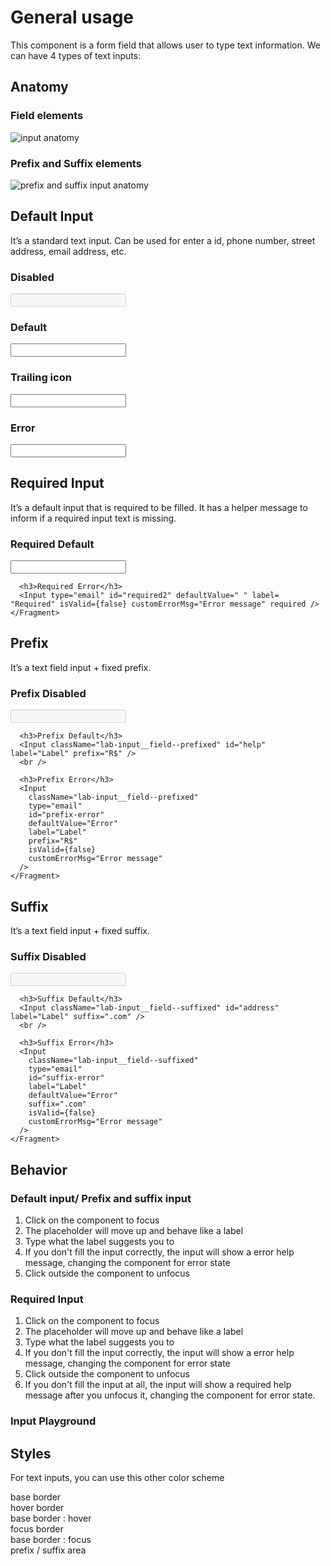 

<Meta title="Components | Text Inputs" component={Input} />


# General usage

This component is a form field that allows user to type text information.
We can have 4 types of text inputs:

## Anatomy

### Field elements
![input anatomy](docs/anatomy.png)

### Prefix and Suffix elements
![prefix and suffix input anatomy](docs/anatomy-02.png)
<br />

## Default Input

It’s a standard text input. Can be used for enter a id, phone number, street address, email address, etc.

<Preview>
  <Story name="Default Input">
    <Fragment>
      <h3>Disabled</h3>
      <Input type="text" id="disabled" label="Disabled" disabled />
      <br />
      <h3>Default</h3>
      <Input id="id" label="Label" />
      <br />
      <h3>Trailing icon</h3>
      <Input id="id2" label="Label" icon="eye-opened" iconColor="mineral70" />
      <br />
      <h3>Error</h3>
      <Input type="email" id="error" label="Name" defaultValue="Teste" customErrorMsg="Error message" />
    </Fragment>
  </Story>
</Preview>

## Required Input

It’s a default input that is required to be filled. It has a helper message to inform if a required input text is missing.

<Preview>
  <Story name="Required Input">
    <Fragment>
      <h3>Required Default</h3>
      <Input type="text" id="required" label= "Label" helpMessage="Help message" required />
      
      <h3>Required Error</h3>
      <Input type="email" id="required2" defaultValue=" " label= "Required" isValid={false} customErrorMsg="Error message" required />
    </Fragment>
  </Story>
</Preview>

## Prefix

It’s a text field input + fixed prefix.

<Preview>
  <Story name="Prefix Input">
    <Fragment>
      <h3>Prefix Disabled</h3>
      <Input className="lab-input__field--prefixed" id="prefix" label="Label" prefix="R$" disabled />
      <br />
      
      <h3>Prefix Default</h3>
      <Input className="lab-input__field--prefixed" id="help" label="Label" prefix="R$" />
      <br />
      
      <h3>Prefix Error</h3>
      <Input
        className="lab-input__field--prefixed"
        type="email"
        id="prefix-error"
        defaultValue="Error"
        label="Label"
        prefix="R$"
        isValid={false} 
        customErrorMsg="Error message"
      />
    </Fragment>
  </Story>
</Preview>

## Suffix

It’s a text field input + fixed suffix.

<Preview>
  <Story name="Suffix Input">
    <Fragment>
      <h3>Suffix Disabled</h3>
      <Input className="lab-input__field--suffixed" id="suffix" label="Label" suffix=".com" disabled />
      <br/>
      
      <h3>Suffix Default</h3>
      <Input className="lab-input__field--suffixed" id="address" label="Label" suffix=".com" />
      <br />
      
      <h3>Suffix Error</h3>
      <Input 
        className="lab-input__field--suffixed" 
        type="email" 
        id="suffix-error" 
        label="Label" 
        defaultValue="Error" 
        suffix=".com"
        isValid={false} 
        customErrorMsg="Error message" 
      />
    </Fragment>
  </Story>
</Preview>

## Behavior
### Default input/ Prefix and suffix input

1. Click on the component to focus
2. The placeholder will move up and behave like a label
3. Type what the label suggests you to
4. If you don't fill the input correctly, the input will show a error help message,
changing the component for error state
5. Click outside the component to unfocus

### Required Input

1. Click on the component to focus
2. The placeholder will move up and behave like a label
3. Type what the label suggests you to
4. If you don't fill the input correctly,
the input will show a error help message, changing the component for error state
5. Click outside the component to unfocus
6. If you don't fill the input at all, the input will show a required help
message after you unfocus it, changing the component for error state.

### Input Playground

<Preview>
  <Story name="Input Playground">
  <Fragment>
    <InputBehaviorTest />
  </Fragment>
  </Story>
</Preview>

## Styles

For text inputs, you can use this other color scheme
<Preview>
  <Story name="Styles">
  <Fragment>
    <div className="input-colors base">
      base border
    </div>
    <div className="input-colors hover">
      <span>hover border</span>
    </div>
    <div className="input-colors hover-border">
      base border : hover
    </div>
    <div className="input-colors focus">
      focus border
    </div>
    <div className="input-colors focus-border">
      base border : focus    
    </div>
    <div className="input-colors prefix">
      prefix / suffix area    
    </div>
  </Fragment>
  </Story>
</Preview>
